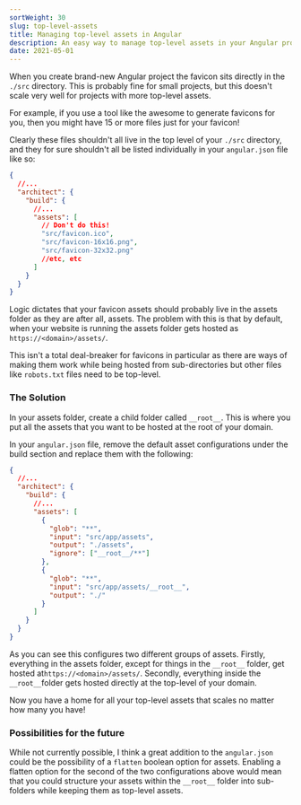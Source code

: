 ```yaml
---
sortWeight: 30
slug: top-level-assets
title: Managing top-level assets in Angular
description: An easy way to manage top-level assets in your Angular project like favicons and robot.txt files.
date: 2021-05-01
---
```



When you create brand-new Angular project the favicon sits directly in the `./src` directory.
This is probably fine for small projects, but this doesn't scale very well for projects with more top-level assets.

For example, if you use a tool like the awesome <Anchor href="https://realfavicongenerator.net" /> to generate favicons for you,
then you might have 15 or more files just for your favicon!

Clearly these files shouldn't all live in the top level of your `./src` directory, and they for sure shouldn't all be listed individually in your `angular.json` file like so:

```json
{
  //...
  "architect": {
    "build": {
      //...
      "assets": [
        // Don't do this!
        "src/favicon.ico",
        "src/favicon-16x16.png",
        "src/favicon-32x32.png"
        //etc, etc
      ]
    }
  }
}
```

Logic dictates that your favicon assets should probably live in the assets folder as they are after all, assets. The problem with this is that by default, when your website is running the assets folder gets hosted as `https://<domain>/assets/`.

This isn't a total deal-breaker for favicons in particular as there are ways of making them work while being hosted from sub-directories but other files like `robots.txt` files need to be top-level.

### The Solution

In your assets folder, create a child folder called `__root__`. This is where you put all the assets that you want to be hosted at the root of your domain.

In your `angular.json` file, remove the default asset configurations under the build section and replace them with the following:

```json
{
  //...
  "architect": {
    "build": {
      //...
      "assets": [
        {
          "glob": "**",
          "input": "src/app/assets",
          "output": "./assets",
          "ignore": ["__root__/**"]
        },
        {
          "glob": "**",
          "input": "src/app/assets/__root__",
          "output": "./"
        }
      ]
    }
  }
}
```

As you can see this configures two different groups of assets. Firstly, everything in the assets folder, except for things in the `__root__` folder, get hosted at`https://<domain>/assets/`. Secondly, everything inside the `__root__`folder gets hosted directly at the top-level of your domain.

Now you have a home for all your top-level assets that scales no matter how many you have!

### Possibilities for the future

While not currently possible, I think a great addition to the `angular.json` could be the possibility of a `flatten` boolean option for assets. Enabling a flatten option for the second of the two configurations above would mean that you could structure your assets within the `__root__` folder into sub-folders while keeping them as top-level assets.
